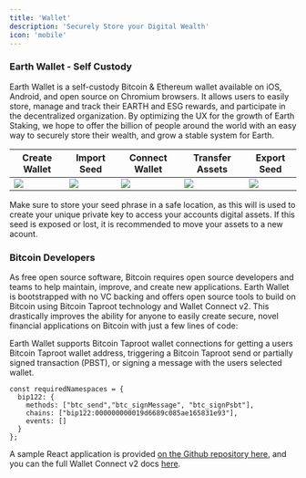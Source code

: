 ```yaml
---
title: 'Wallet'
description: 'Securely Store your Digital Wealth'
icon: 'mobile'
---
```


### Earth Wallet - Self Custody

Earth Wallet is a self-custody Bitcoin & Ethereum wallet available on iOS, Android, and open source on Chromium browsers. It allows users to easily store, manage and track their EARTH and ESG rewards, and participate in the decentralized organization.
By optimizing the UX for the growth of Earth Staking, we hope to offer the billion of people around the world with an easy way to securely store their wealth, and grow a stable system for Earth.

| Create Wallet | Import Seed   | Connect Wallet| Transfer Assets  | Export Seed   |
| -------------- | -------------- | --------------- | ---------------- | --------------- |
| [<img src="/images/screenshots/create.png" max-height="200px"/>](/images/screenshots/create.mp4) | [<img src="/images/screenshots/import.png" max-height="200px"/>](/images/screenshots/import.mp4) | [<img src="/images/screenshots/connect.png" max-height="200px"/>](/images/screenshots/connect.mp4) | [<img src="/images/screenshots/send.png" max-height="200px"/>](/images/screenshots/send.mp4) | [<img src="/images/screenshots/export.png" max-height="200px"/>](/images/screenshots/export.mp4) |

Make sure to store your seed phrase in a safe location, as this will is used to create your unique private key to access your accounts digital assets. If this seed is exposed or lost, it is recommended to move your assets to a new acount.

### Bitcoin Developers

As free open source software, Bitcoin requires open source developers and teams to help maintain, improve, and create new applications.
Earth Wallet is bootstrapped with no VC backing and offers open source tools to build on Bitcoin using Bitcoin Taproot technology and Wallet Connect v2.
This drastically improves the ability for anyone to easily create secure, novel financial applications on Bitcoin with just a few lines of code:

Earth Wallet supports Bitcoin Taproot wallet connections for getting a users Bitcoin Taproot wallet address, triggering a Bitcoin Taproot send or partially signed transaction (PBST), or signing a message with the users selected wallet.
```
const requiredNamespaces = {
  bip122: {
    methods: ["btc_send","btc_signMessage", "btc_signPsbt"],
    chains: ["bip122:000000000019d6689c085ae165831e93"],
    events: []
  }
};
```
A sample React application is provided [on the Github repository here](https://github.com/earthstaking/bitcoin-dapp-template), and you can the full Wallet Connect v2 docs [here](https://docs.walletconnect.com/2.0/web3modal/about). 